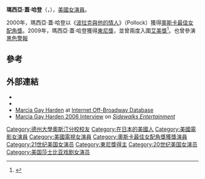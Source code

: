 {{noteTA
|T=zh:馬西雅·蓋·哈登;zh-cn:马西娅·盖伊·哈登;zh-tw:瑪西亞·蓋·哈登;zh-hk:瑪茜亞·姬·韓頓;
|G1=Show
|G2=Movie
|1=zh:馬西雅·蓋;zh-cn:马西娅·盖伊;zh-tw:瑪西亞·蓋;zh-hk:瑪茜亞·姬;
|2=zh-cn:哈登;zh-tw:哈登;zh-hk:韓頓;
|3=zh-cn:波拉克與他的情人;zh-hk:筆羈人生;zh-tw:波拉克與他的情人;
}}

{{Infobox person
| name         = 瑪西亞·蓋·哈登<br><small>{{lang|en|Marcia Gay Harden}}</small>
| image        = Marcia Gay Harden 2013 (cropped).jpg
| caption      = 哈登2013年出席《魔雪奇緣》首映會
| birth_date   = {{Birth date and age|1959|8|14}}
| birth_place  = 美國加利福尼亞州[[拉霍亚|拉霍亚]]
| occupation   = 演員
|alma_mater    = [[德克薩斯州大學奧斯汀分校|德克薩斯州大學奧斯汀分校]]<small>（{{tsl|en|Bachelor of Fine Arts|藝術學士|B.F.A.}}）</small><br>{{tsl|en|Tisch School of the Arts|提許藝術學院}}<small>（[[藝術創作碩士|M.F.A.]]）</small>
| years_active = 1979年至今
| spouse       = {{marriage|泰迪厄斯·謝爾<!--Thaddaeus Scheel--><br />|1996|2012}}
| children     = {{plainlist|
*艾拉拉·葛蕾絲·謝爾<!--Eulala Grace Scheel-->
*-{zh-tw:哈德森;zh-hk:韓遜;zh-cn:哈德森}-·謝爾<!--Hudson Scheel Harden-->
*茱莉塔·迪·謝爾<!--Julitta Dee Scheel-->
}}
| parents      = {{plainlist|
*薩德·-{zh-tw:哈洛德;zh-hans:哈罗德;zh-hant:哈樂德;}-·哈登<!--Thad Harold Harden-->
*-{zh-tw:貝芙莉·布許佛;zh-hant:貝芙麗·布希菲爾德;zh-hans:贝弗利·布什菲尔德;}-<!--Beverly Bushfield-->
}}
}}

'''瑪西亞·蓋·哈登'''（{{lang-en|Marcia Gay Harden}}，{{bd|1959年|8月14日}}），[[美國|美國]][[女演員|女演員]]。

2000年，瑪西亞·蓋·哈登以《[[波拉克與他的情人|波拉克與他的情人]]》（Pollock）獲得[[奧斯卡最佳女配角獎|奧斯卡最佳女配角獎]]。2009年，瑪西亞·蓋·哈登獲得[[東尼獎|東尼獎]]，並曾兩度入圍[[艾美獎|艾美獎]]<ref>{{cite web |url=http://celebritywonder.ugo.com/html/marciagayharden_bio1.html |title=存档副本 |accessdate=2014-10-19 |deadurl=yes |archiveurl=https://web.archive.org/web/20121013082446/http://celebritywonder.ugo.com/html/marciagayharden_bio1.html |archivedate=2012-10-13 }}</ref>。也曾參演[[黑色警報|黑色警報]]

==參考==
{{reflist}}

==外部連結==
*{{IMDb name|0001315}}
*{{IBDB name|72492}}
*[http://www.lortel.org/LLA_archive/index.cfm?search_by=people&first=Marcia&middle=Gay&last=Harden Marcia Gay Harden] {{Wayback|url=http://www.lortel.org/LLA_archive/index.cfm?search_by=people&first=Marcia&middle=Gay&last=Harden |date=20060505194817 }} at [[Internet_Off-Broadway_Database|Internet Off-Broadway Database]]
* [https://web.archive.org/web/20070926230929/http://sidewalkstv.com/webclips/h/marciagayharden.html Marcia Gay Harden 2006 Interview] on ''[[Sidewalks_Entertainment|Sidewalks Entertainment]]''

{{DEFAULTSORT:Harden, Marcia Gay}}
{{奧斯卡最佳女配角獎}}
{{托尼獎最佳話劇女主角}}
{{Authority control}}
[[Category:德州大學奧斯汀分校校友|Category:德州大學奧斯汀分校校友]]
[[Category:在日本的美國人|Category:在日本的美國人]]
[[Category:美國電影女演員|Category:美國電影女演員]]
[[Category:美國電視女演員|Category:美國電視女演員]]
[[Category:奧斯卡最佳女配角獎獲獎演員|Category:奧斯卡最佳女配角獎獲獎演員]]
[[Category:21世纪美国女演员|Category:21世纪美国女演员]]
[[Category:東尼獎得主|Category:東尼獎得主]]
[[Category:20世纪美国女演员|Category:20世纪美国女演员]]
[[Category:美国莎士比亚戏剧女演员|Category:美国莎士比亚戏剧女演员]]